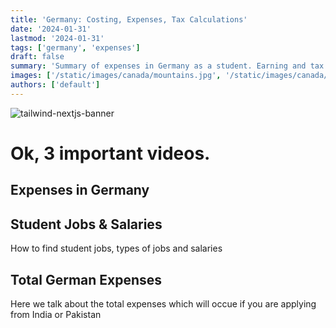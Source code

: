 ```yaml
---
title: 'Germany: Costing, Expenses, Tax Calculations'
date: '2024-01-31'
lastmod: '2024-01-31'
tags: ['germany', 'expenses']
draft: false
summary: 'Summary of expenses in Germany as a student. Earning and tax calculations'
images: ['/static/images/canada/mountains.jpg', '/static/images/canada/toronto.jpg']
authors: ['default']
---
```


![tailwind-nextjs-banner](https://i.ytimg.com/vi_webp/vCNWVPiupkE/maxresdefault.webp)

# Ok, 3 important videos.

## Expenses in Germany

<YouTube id="cRBZNAaq1DI" />

## Student Jobs & Salaries

How to find student jobs, types of jobs and salaries

<YouTube id="vCNWVPiupkE" />

## Total German Expenses

Here we talk about the total expenses which will occue if you are applying from India or Pakistan

<YouTube id="NKcG88nN0Lk" />
